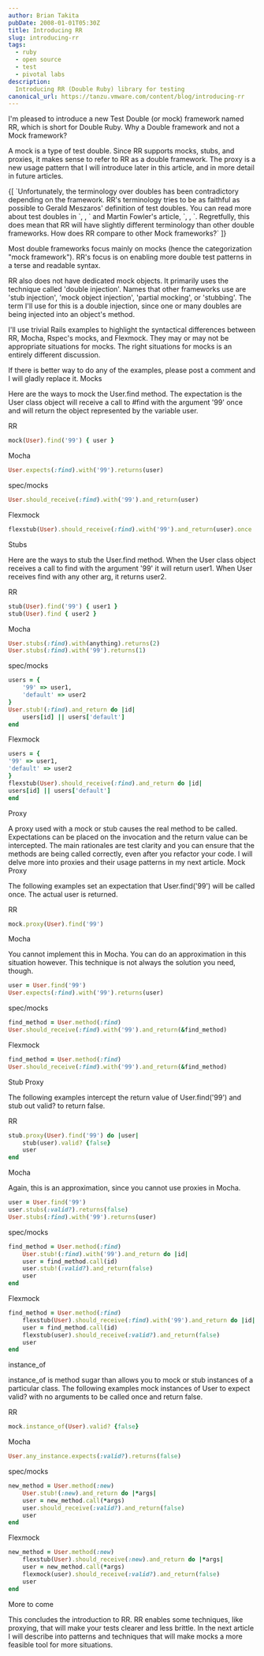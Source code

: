 ```yaml
---
author: Brian Takita
pubDate: 2008-01-01T05:30Z
title: Introducing RR
slug: introducing-rr
tags:
  - ruby
  - open source
  - test
  - pivotal labs
description:
  Introducing RR (Double Ruby) library for testing
canonical_url: https://tanzu.vmware.com/content/blog/introducing-rr
---
```



I'm pleased to introduce a new Test Double (or mock) framework named RR, which is short for Double Ruby.
Why a Double framework and not a Mock framework?

A mock is a type of test double. Since RR supports mocks, stubs, and proxies, it makes sense to refer to RR as a double framework. The proxy is a new usage pattern that I will introduce later in this article, and in more detail in future articles.

<p>
	{[
		`Unfortunately, the terminology over doubles has been contradictory depending on the framework. RR's terminology
tries to be as faithful as possible to Gerald Meszaros' definition of test doubles. You can read more about test
doubles in `,
		<Atb href="http://xunitpatterns.com/Test2e.html"/>,
		` and Martin Fowler's article, `,
		<Atb href="http://martinfowler.com/articles/mocksArentStubs.html"/>,
		`. Regretfully, this does mean that RR will have slightly different terminology than other double frameworks.
		How does RR compare to other Mock frameworks?`
	]}
</p>

Most double frameworks focus mainly on mocks (hence the categorization "mock framework"). RR's focus is on enabling more double test patterns in a terse and readable syntax.

RR also does not have dedicated mock objects. It primarily uses the technique called 'double injection'. Names that other frameworks use are 'stub injection', 'mock object injection', 'partial mocking', or 'stubbing'. The term I'll use for this is a double injection, since one or many doubles are being injected into an object's method.

I'll use trivial Rails examples to highlight the syntactical differences between RR, Mocha, Rspec's mocks, and Flexmock. They may or may not be appropriate situations for mocks. The right situations for mocks is an entirely different discussion.

If there is better way to do any of the examples, please post a comment and I will gladly replace it.
Mocks

Here are the ways to mock the User.find method. The expectation is the User class object will receive a call to #find with the argument '99' once and will return the object represented by the variable user.

RR

```rb
mock(User).find('99') { user }
```

Mocha

```rb
User.expects(:find).with('99').returns(user)
```

spec/mocks

```rb
User.should_receive(:find).with('99').and_return(user)
```

Flexmock

```rb
flexstub(User).should_receive(:find).with('99').and_return(user).once
```

Stubs

Here are the ways to stub the User.find method. When the User class object receives a call to find with the argument '99' it will return user1. When User receives find with any other arg, it returns user2.

RR

```rb
stub(User).find('99') { user1 }
stub(User).find { user2 }
```

Mocha

```rb
User.stubs(:find).with(anything).returns(2)
User.stubs(:find).with('99').returns(1)
```

spec/mocks

```rb
users = {
	'99' => user1,
	'default' => user2
}
User.stub!(:find).and_return do |id|
	users[id] || users['default']
end
```

Flexmock

```rb
users = {
'99' => user1,
'default' => user2
}
flexstub(User).should_receive(:find).and_return do |id|
users[id] || users['default']
end
```

Proxy

A proxy used with a mock or stub causes the real method to be called. Expectations can be placed on the invocation and the return value can be intercepted. The main rationales are test clarity and you can ensure that the methods are being called correctly, even after you refactor your code. I will delve more into proxies and their usage patterns in my next article.
Mock Proxy

The following examples set an expectation that User.find('99') will be called once. The actual user is returned.

RR

```rb
mock.proxy(User).find('99')
```

Mocha

You cannot implement this in Mocha. You can do an approximation in this situation however. This technique is not always the solution you need, though.

```rb
user = User.find('99')
User.expects(:find).with('99').returns(user)
```

spec/mocks

```rb
find_method = User.method(:find)
User.should_receive(:find).with('99').and_return(&find_method)
```

Flexmock

```rb
find_method = User.method(:find)
User.should_receive(:find).with('99').and_return(&find_method)
```

Stub Proxy

The following examples intercept the return value of User.find('99') and stub out valid? to return false.

RR

```rb
stub.proxy(User).find('99') do |user|
	stub(user).valid? {false}
	user
end
```

Mocha

Again, this is an approximation, since you cannot use proxies in Mocha.

```rb
user = User.find('99')
user.stubs(:valid?).returns(false)
User.stubs(:find).with('99').returns(user)
```

spec/mocks

```rb
find_method = User.method(:find)
	User.stub!(:find).with('99').and_return do |id|
	user = find_method.call(id)
	user.stub!(:valid?).and_return(false)
	user
end
```

Flexmock

```rb
find_method = User.method(:find)
	flexstub(User).should_receive(:find).with('99').and_return do |id|
	user = find_method.call(id)
	flexstub(user).should_receive(:valid?).and_return(false)
	user
end
```

instance_of

instance_of is method sugar than allows you to mock or stub instances of a particular class. The following examples mock instances of User to expect valid? with no arguments to be called once and return false.

RR

```rb
mock.instance_of(User).valid? {false}
```

Mocha

```rb
User.any_instance.expects(:valid?).returns(false)
```

spec/mocks

```rb
new_method = User.method(:new)
	User.stub!(:new).and_return do |*args|
	user = new_method.call(*args)
	user.should_receive(:valid?).and_return(false)
	user
end
```

Flexmock

```rb
new_method = User.method(:new)
	flexstub(User).should_receive(:new).and_return do |*args|
	user = new_method.call(*args)
	flexmock(user).should_receive(:valid?).and_return(false)
	user
end
```

More to come

This concludes the introduction to RR. RR enables some techniques, like proxying, that will make your tests clearer and less brittle. In the next article I will describe into patterns and techniques that will make mocks a more feasible tool for more situations.
